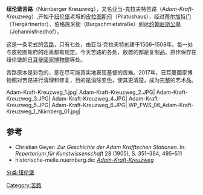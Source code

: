 '''纽伦堡苦路'''（Nürnberger Kreuzweg），又名亚当-克拉夫特苦路（''Adam-Kraft-Kreuzweg''）,开始于[[纽伦堡|纽伦堡]]老城的[[皮拉图斯府|皮拉图斯府]]（Pilatushaus），经过[[蒂尔加特门|蒂尔加特门]]（Tiergärtnertor）、伯格施米街（Burgschmietstraße）到达[[约翰尼斯公墓|约翰尼斯公墓]]（Johannisfriedhof）。

这是一条老式的[[苦路|苦路]]，只有七处，由亚当·克拉夫特创建于1506–1508年。每一处与皮拉图斯府的距离都有规定。今天苦路的各处，放置的都是复制品。原作保存在纽伦堡的[[日耳曼國家博物館|日耳曼國家博物館]]等处。

苦路原本是彩色的，意在尽可能真实地表现基督的苦难。2017年，日耳曼國家博物館对苦路进行清理和修复，目的是消除变色，使其更清楚，成为完整的艺术品。

<gallery caption="纽伦堡苦路">
Adam-Kraft-Kreuzweg_1.jpg|
Adam-Kraft-Kreuzweg_2.JPG|
Adam-Kraft-Kreuzweg_3.JPG|
Adam-Kraft-Kreuzweg_4.JPG|
Adam-Kraft-Kreuzweg_5.JPG|
Adam-Kraft-Kreuzweg_6.JPG|
WP_FWS_06_Adam-Kraft-Kreuzweg_1_Nürnberg_01.jpg|
</gallery>

==参考==
* Christian Geyer: ''Zur Geschichte der Adam Krafftschen Stationen.'' In: ''Repertorium für Kunstwissenschaft'' 28 (1905), S. 351–364, 495–511
* historische-meile.nuernberg.de: [http://www.historische-meile.nuernberg.de/deutsch/20.htm ''Adam-Kraft-Kreuzweg''] {{Wayback|url=http://www.historische-meile.nuernberg.de/deutsch/20.htm |date=20160724144857 }}
[[分类:纽伦堡|分类:纽伦堡]]
[[Category:苦路|Category:苦路]]